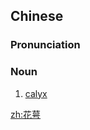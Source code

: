 ==Chinese==
{{zh-forms}}

===Pronunciation===
{{zh-pron
|m=huā'è
|cat=n
}}

===Noun===
{{zh-noun}}

# {{lb|zh|botany}} [[calyx]]

[[zh:花萼]]